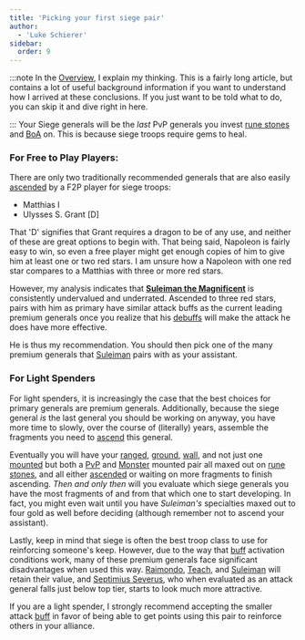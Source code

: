 ```yaml
---
title: 'Picking your first siege pair'
author:
  - 'Luke Schierer'
sidebar:
  order: 9
---
```


:::note
In the [Overview], I explain my thinking. This is a fairly long article, but
contains a lot of useful background information if you want to understand how I
arrived at these conclusions. If you just want to be told what to do, you can
skip it and dive right in here.

[Overview]: ../overview/

:::
Your Siege generals will be the _last_ PvP generals you invest [rune stones]
and [BoA] on. This is because siege troops require gems to heal.

[rune stones]: ../../reference/glossary/#rune_stones
[BoA]: ../../reference/glossary/#BoA

### For Free to Play Players:

There are only two traditionally recommended generals that are also easily
[ascended] by a F2P player for siege troops:

- Matthias I
- Ulysses S. Grant [D]

That 'D' signifies that Grant requires a dragon to be of any use, and neither
of these are great options to begin with. That being said, Napoleon is fairly
easy to win, so even a free player might get enough copies of him to give him
at least one or two red stars. I am unsure how a Napoleon with one red star
compares to a Matthias with three or more red stars.

However, my analysis indicates that **[Suleiman the Magnificent]** is consistently undervalued and underrated. Ascended to three red stars, pairs with him as primary have similar attack buffs as the current leading premium generals once you realize that his [debuffs] will make the attack he does have more effective.

He is thus my recommendation. You should then pick one of the many premium generals that [Suleiman] pairs with as your assistant.

[debuffs]: ../../reference/glossary/#debuff
[ascended]: ../../reference/glossary/#ascend

### For Light Spenders

For light spenders, it is increasingly the case that the best choices for
primary generals are premium generals. Additionally, because the siege general
_is_ the last general you should be working on anyway, you have more time to
slowly, over the course of (literally) years, assemble the fragments you
need to [ascend] this general.

Eventually you will have your [ranged], [ground], [wall], and not just
one [mounted] but both a [PvP] and [Monster] mounted pair all maxed out on
[rune stones], and all either [ascended] or waiting on more fragments to
finish ascending. _Then and only then_ will you evaluate which siege generals you have the most fragments of and from that which one to start developing. In fact, you might even wait until you have _Suleiman's_ specialties maxed out to four gold as well before deciding (although remember not to ascend your assistant).

Lastly, keep in mind that siege is often the best troop class to use for
reinforcing someone's keep. However, due to the way that [buff] activation
conditions work, many of these premium generals face significant disadvantages
when used this way. [Raimondo], [Teach], and [Suleiman] will retain their value, and [Septimius Severus], who when evaluated as an attack general falls just below top tier, starts to look much more attractive.

If you are a light spender, I strongly recommend accepting the smaller attack [buff] in favor of being able to get points using this pair to reinforce others in your alliance.

[Septimius Severus]: ../details/septimius_severus/
[Raimondo]: ../details/raimondo/
[Teach]: ../details/edward_teach/
[Suleiman]: ../details/suleiman_the_magnificent/
[Suleiman the Magnificent]: ../details/suleiman_the_magnificent/
[mounted]: ../mounted/
[wall]: ../wall/
[ground]: ../ground/
[ranged]: ../ranged/
[ascend]: ../../reference/glossary/#ascend
[BoC]: ../../reference/glossary/#BoC
[BoG]: ../../reference/glossary/#BoG
[buff]: ../../reference/glossary/#buff
[PvP]: ../../reference/glossary/#pvp
[Monster]: ../monster_hunters/
